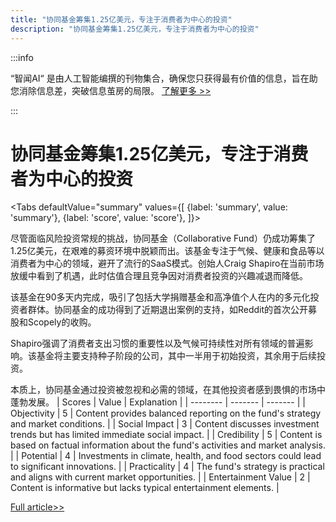 ```yaml
---
title: "协同基金筹集1.25亿美元，专注于消费者为中心的投资"
description: "协同基金筹集1.25亿美元，专注于消费者为中心的投资"
---
```



:::info

“智闻AI“ 是由人工智能编撰的刊物集合，确保您只获得最有价值的信息，旨在助您消除信息差，突破信息茧房的局限。  [了解更多 >>](/)

:::

# 协同基金筹集1.25亿美元，专注于消费者为中心的投资


<Tabs
	defaultValue="summary"
	values={[
	{label: 'summary', value: 'summary'},
	{label: 'score', value: 'score'},
]}>
<TabItem value="summary">


尽管面临风险投资常规的挑战，协同基金（Collaborative Fund）仍成功筹集了1.25亿美元，在艰难的募资环境中脱颖而出。该基金专注于气候、健康和食品等以消费者为中心的领域，避开了流行的SaaS模式。创始人Craig Shapiro在当前市场放缓中看到了机遇，此时估值合理且竞争因对消费者投资的兴趣减退而降低。

该基金在90多天内完成，吸引了包括大学捐赠基金和高净值个人在内的多元化投资者群体。协同基金的成功得到了近期退出案例的支持，如Reddit的首次公开募股和Scopely的收购。

Shapiro强调了消费者支出习惯的重要性以及气候可持续性对所有领域的普遍影响。该基金将主要支持种子阶段的公司，其中一半用于初始投资，其余用于后续投资。

本质上，协同基金通过投资被忽视和必需的领域，在其他投资者感到畏惧的市场中蓬勃发展。
</TabItem>
<TabItem value="score">
	| Scores     | Value   | Explanation |
	| -------- | ------- | ------- |
	| Objectivity  | 5    | Content provides balanced reporting on the fund's strategy and market conditions.    |
	| Social Impact | 3     | Content discusses investment trends but has limited immediate social impact.    |
	| Credibility    | 5    | Content is based on factual information about the fund's activities and market analysis.    |
	| Potential    | 4    | Investments in climate, health, and food sectors could lead to significant innovations.    |
	| Practicality    | 4    | The fund's strategy is practical and aligns with current market opportunities.    |
	| Entertainment Value    | 2    | Content is informative but lacks typical entertainment elements.    |
</TabItem>
</Tabs>

[Full article>>](https://techcrunch.com/2024/06/10/after-hits-like-reddit-and-scopley-collaborative-fund-easily-raised-a-125m-fund-to-tackle-climate-health-and-food/)
